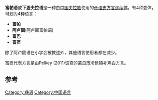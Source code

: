 {{Infobox language
|name=富帕语
|nativename=Phuza
|states=[[中国|中国]]
|speakers={{sigfig|13,800|2}}
|date=2007
|ref=e18
|familycolor=汉藏语系
|fam1=([[藏缅语族|藏缅语族]])
|fam2=[[缅彝语群|缅彝语群]]
|fam3=[[彝语支|彝语支]]
|fam4=[[彝语南部方言|彝语南部方言]]
|fam5=河岸夫拉语
|lc1=yph|ld1=富帕
|lc2=aub|ld2=阿卢固
|lc3=ypp|ld3=富巴
|lc4=ypz|ld4=Phuza
|glotto=down1239
|glottorefname=Downriver Riverine Phula
}}

'''富帕语'''或'''下游夫拉语'''是一种由[[中国|中国]][[夫拉族|夫拉族]]使用的[[彝语支|彝语支]][[方言连续体|方言连续体]]。有4种变体，可划为4种语言：
*'''富帕'''
*'''阿卢固'''(阿卢固富帕语)
*'''富巴'''
*'''富匝'''
除了阿卢固语在小学会被教述外，其他语言使用者都在减少。

富匝代表方言是由Pelkey (2011)调查的[[蒙自市|蒙自市]]冷泉镇补鸡白方言。

==参考==
{{reflist}}

{{語言小作品}}
{{中国语言}}
{{汉藏语系}}
{{Lolo-Burmese languages}}

[[Category:彝语|Category:彝语]]
[[Category:中国语言|Category:中国语言]]